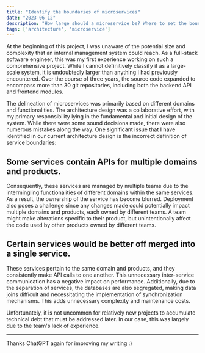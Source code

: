 ```yaml
---
title: "Identify the boundaries of microservices"
date: "2023-06-12"
description: "How large should a microservice be? Where to set the boundary?"
tags: ['architecture', 'microservice']
---
```


At the beginning of this project, I was unaware of the potential size and complexity that an internal management system could reach. As a full-stack software engineer, this was my first experience working on such a comprehensive project. While I cannot definitively classify it as a large-scale system, it is undoubtedly larger than anything I had previously encountered. Over the course of three years, the source code expanded to encompass more than 30 git repositories, including both the backend API and frontend modules.

The delineation of microservices was primarily based on different domains and functionalities. The architecture design was a collaborative effort, with my primary responsibility lying in the fundamental and initial design of the system. While there were some sound decisions made, there were also numerous mistakes along the way. One significant issue that I have identified in our current architecture design is the incorrect definition of service boundaries:

## Some services contain APIs for multiple domains and products.

Consequently, these services are managed by multiple teams due to the intermingling functionalities of different domains within the same services. As a result, the ownership of the service has become blurred. Deployment also poses a challenge since any changes made could potentially impact multiple domains and products, each owned by different teams. A team might make alterations specific to their product, but unintentionally affect the code used by other products owned by different teams.

## Certain services would be better off merged into a single service.

These services pertain to the same domain and products, and they consistently make API calls to one another. This unnecessary inter-service communication has a negative impact on performance. Additionally, due to the separation of services, the databases are also segregated, making data joins difficult and necessitating the implementation of synchronization mechanisms. This adds unnecessary complexity and maintenance costs.

Unfortunately, it is not uncommon for relatively new projects to accumulate technical debt that must be addressed later. In our case, this was largely due to the team's lack of experience.

---
Thanks ChatGPT again for improving my writing :)